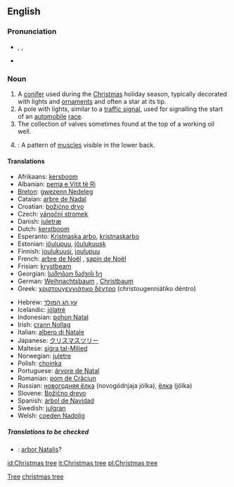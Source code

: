 ==English==
{{wikipedia}}

===Pronunciation===
*{{AHD|krĭsʹməstrē}}, {{IPA|/ˈkrɪsməs triː/}}, {{SAMPA|/"krIsm@stri:/}}
*{{audio|En-ca-christmastree.ogg|Audio (CA)}}

===Noun===
{{en-noun|sg=[[Christmas]] [[tree]]}}

# A [[conifer]] used during the [[Christmas]] holiday season, typically decorated with lights and [[ornament]]s and often a star at its tip.
# A pole with lights, similar to a [[traffic signal]], used for signalling the start of an [[automobile]] [[race]].
# The collection of valves sometimes found at the top of a working oil well.
# {{bodybuilding}}: A pattern of [[muscle]]s visible in the lower back.

====Translations====
{{trans-top|a tree used during the Christmas holiday season}}
*Afrikaans: [[kersboom]]
*Albanian: [[pema e Vitit të Ri]]
*[[Breton]]: [[gwezenn Nedeleg]] {{f}}
*Catalan: [[arbre de Nadal]]
*Croatian: [[božićno drvo]]
*Czech: [[vánoční stromek]]
*Danish: [[juletræ]] {{n}}
*Dutch: [[kerstboom]] {{m}}
*Esperanto: [[Kristnaska arbo]],  [[kristnaskarbo]]
*Estonian: [[jõulupuu]], [[jõulukuusk]]
*Finnish: [[joulukuusi]], [[joulupuu]]
*French: [[arbre de Noël]] {{m}}, [[sapin de Noël]] {{m}}
*Frisian: [[krystbeam]]
*Georgian: [[საშობაო ნაძვის ხე]]
*German: [[Weihnachtsbaum]] {{m}},  [[Christbaum]] {{m}}
*Greek: [[χριστουγεννιάτικο δέντρο]] (christougenniátiko déntro) {{n}}
{{trans-mid}}
*Hebrew: [[עץ חג המולד]]
*Icelandic: [[jólatré]] {{n}}
*Indonesian: [[pohon Natal]]
*Irish: [[crann Nollag]]
*Italian: [[albero di Natale]] {{m}}
*Japanese: [[クリスマスツリー]]
*Maltese: [[siġra tal-Milied]]
*Norwegian: [[juletre]] {{n}}
*Polish: [[choinka]] {{f}}
*Portuguese: [[árvore de Natal]] {{f}}
*Romanian: [[pom de Crăciun]]
*Russian: [[новогодняя ёлка]] (novogódnjaja jólka), [[ёлка]] (jólka)
*Slovene: [[Božično drevo]] {{n}}
*Spanish: [[árbol de Navidad]] {{m}}
*Swedish: [[julgran]]
*Welsh: [[coeden Nadolig]]
{{trans-bottom}}

{{trans-top|a pole with lights}}
{{trans-mid}}
{{trans-bottom}}

{{trans-top|the collection of valves}}
{{trans-mid}}
{{trans-bottom}}

{{trans-top|pattern of muscles}}
{{trans-mid}}
{{trans-bottom}}

=====Translations to be checked=====
<!--Remove this section once all of the translations below have been moved into the tables above.-->
{{checktrans}}
*{{ttbc|Latin}}: [[arbor Natalis]]?

[[Category:Christmas|Tree]]
[[Category:Trees|christmas tree]]

[[id:Christmas tree]]
[[it:Christmas tree]]
[[pl:Christmas tree]]